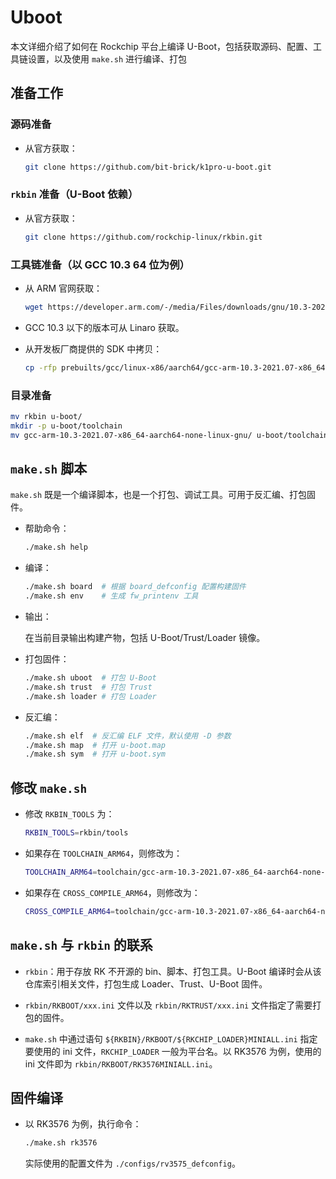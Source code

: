 # Uboot 

本文详细介绍了如何在 Rockchip 平台上编译 U-Boot，包括获取源码、配置、工具链设置，以及使用 `make.sh` 进行编译、打包

## 准备工作

### 源码准备

- 从官方获取：

  ```bash
  git clone https://github.com/bit-brick/k1pro-u-boot.git
  ```



### `rkbin` 准备（U-Boot 依赖）

- 从官方获取：

  ```bash
  git clone https://github.com/rockchip-linux/rkbin.git
  ```



### 工具链准备（以 GCC 10.3 64 位为例）

- 从 ARM 官网获取：

  ```bash
  wget https://developer.arm.com/-/media/Files/downloads/gnu/10.3-2021.07/binrel/gcc-arm-10.3-2021.07-x86_64-aarch64-none-linux-gnu.tar.xz
  ```

- GCC 10.3 以下的版本可从 Linaro 获取。

- 从开发板厂商提供的 SDK 中拷贝：

  ```bash
  cp -rfp prebuilts/gcc/linux-x86/aarch64/gcc-arm-10.3-2021.07-x86_64-aarch64-none-linux-gnu/ .
  ```

### 目录准备

```bash
mv rkbin u-boot/
mkdir -p u-boot/toolchain
mv gcc-arm-10.3-2021.07-x86_64-aarch64-none-linux-gnu/ u-boot/toolchain/
```

## `make.sh` 脚本

`make.sh` 既是一个编译脚本，也是一个打包、调试工具。可用于反汇编、打包固件。

- 帮助命令：

  ```bash
  ./make.sh help
  ```

- 编译：

  ```bash
  ./make.sh board  # 根据 board_defconfig 配置构建固件
  ./make.sh env    # 生成 fw_printenv 工具
  ```

- 输出：

  在当前目录输出构建产物，包括 U-Boot/Trust/Loader 镜像。

- 打包固件：

  ```bash
  ./make.sh uboot  # 打包 U-Boot
  ./make.sh trust  # 打包 Trust
  ./make.sh loader # 打包 Loader
  ```

- 反汇编：

  ```bash
  ./make.sh elf  # 反汇编 ELF 文件，默认使用 -D 参数
  ./make.sh map  # 打开 u-boot.map
  ./make.sh sym  # 打开 u-boot.sym
  ```

## 修改 `make.sh`

- 修改 `RKBIN_TOOLS` 为：

  ```bash
  RKBIN_TOOLS=rkbin/tools
  ```

- 如果存在 `TOOLCHAIN_ARM64`，则修改为：

  ```bash
  TOOLCHAIN_ARM64=toolchain/gcc-arm-10.3-2021.07-x86_64-aarch64-none-linux-gnu/bin
  ```

- 如果存在 `CROSS_COMPILE_ARM64`，则修改为：

  ```bash
  CROSS_COMPILE_ARM64=toolchain/gcc-arm-10.3-2021.07-x86_64-aarch64-none-linux-gnu/bin
  ```

## `make.sh` 与 `rkbin` 的联系

- `rkbin`：用于存放 RK 不开源的 bin、脚本、打包工具。U-Boot 编译时会从该仓库索引相关文件，打包生成 Loader、Trust、U-Boot 固件。

- `rkbin/RKBOOT/xxx.ini` 文件以及 `rkbin/RKTRUST/xxx.ini` 文件指定了需要打包的固件。

- `make.sh` 中通过语句 `${RKBIN}/RKBOOT/${RKCHIP_LOADER}MINIALL.ini` 指定要使用的 ini 文件，`RKCHIP_LOADER` 一般为平台名。以 RK3576 为例，使用的 ini 文件即为 `rkbin/RKBOOT/RK3576MINIALL.ini`。

## 固件编译

- 以 RK3576 为例，执行命令：

  ```bash
  ./make.sh rk3576
  ```

  实际使用的配置文件为 `./configs/rv3575_defconfig`。

